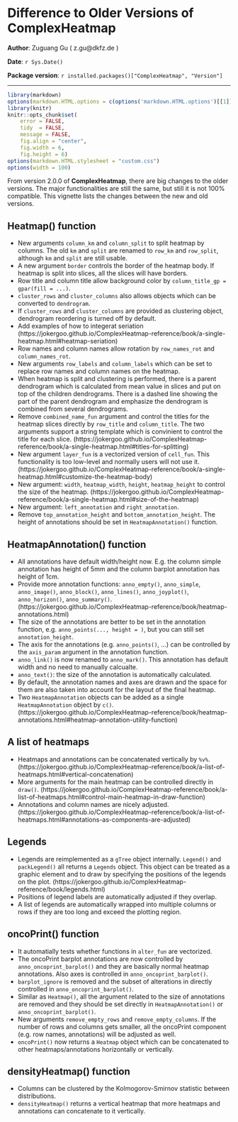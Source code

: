 <!--
%\VignetteEngine{knitr}
%\VignetteIndexEntry{Difference to older versions}
-->


Difference to Older Versions of ComplexHeatmap
=================================================

**Author**: Zuguang Gu ( z.gu@dkfz.de )

**Date**: `r Sys.Date()`

**Package version**: `r installed.packages()["ComplexHeatmap", "Version"]`

---------------------------------------

```r
library(markdown)
options(markdown.HTML.options = c(options('markdown.HTML.options')[[1]], "toc"))
library(knitr)
knitr::opts_chunk$set(
    error = FALSE,
    tidy  = FALSE,
    message = FALSE,
    fig.align = "center",
    fig.width = 6,
    fig.height = 6)
options(markdown.HTML.stylesheet = "custom.css")
options(width = 100)
```

From version 2.0.0 of **ComplexHeatmap**, there are big changes to the older versions. The major
functionalities are still the same, but still it is not 100% compatible. This vignette lists the
changes between the new and old versions.

## Heatmap() function

- New arguments `column_km` and `column_split` to split heatmap by columns. The old `km` and `split`
  are renamed to `row_km` and `row_split`, although `km` and `split` are still usable.
- A new argument `border` controls the border of the heatmap body. If heatmap is split into slices,
  all the slices will have borders.
- Row title and column title allow background color by `column_title_gp = gpar(fill = ...)`.
- `cluster_rows` and `cluster_columns` also allows objects which can be converted to `dendrogram`.
- If `cluster_rows` and `cluster_columns` are provided as clustering object, dendrogram reordering
  is turned off by default.
- Add examples of how to integerat seriation
  (https://jokergoo.github.io/ComplexHeatmap-reference/book/a-single-heatmap.html#heatmap-seriation)
- Row names and column names allow rotation by `row_names_rot` and `column_names_rot`.
- New arguments `row_labels` and `column_labels` which can be set to replace row names and column
  names on the heatmap.
- When heatmap is split and clustering is performed, there is a parent dendrogram which is
  calculated from mean value in slices and put on top of the children dendrograms. There is a dashed
  line showing the part of the parent dendrogram and emphasize the dendrogram is combined from
  several dendrograms.
- Remove `combined_name_fun` argument and control the titles for the heatmap slices directly by
  `row_title` and `column_title`. The two arguments support a string template which is convinient to
  control the title for each slice.
  (https://jokergoo.github.io/ComplexHeatmap-reference/book/a-single-heatmap.html#titles-for-splitting)
- New argument `layer_fun` is a vectorized version of `cell_fun`. This functionality is too
  low-level and normally users will not use it.
  (https://jokergoo.github.io/ComplexHeatmap-reference/book/a-single-heatmap.html#customize-the-heatmap-body)
- New argument: `width`, `heatmap_width`, `height`, `heatmap_height` to control the size of the
  heatmap.
  (https://jokergoo.github.io/ComplexHeatmap-reference/book/a-single-heatmap.html#size-of-the-heatmap)
- New argument: `left_annotation` and `right_annotation`.
- Remove `top_annotation_height` and `bottom_annotation_height`. The height of annotations should be
  set in `HeatmapAnnotation()` function.

## HeatmapAnnotation() function

- All annotations have default width/height now. E.g. the column simple annotation has height of 5mm
  and the column barplot annotation has height of 1cm.
- Provide more annotation functions: `anno_empty()`, `anno_simple`, `anno_image()`, `anno_block()`,
  `anno_lines()`, `anno_joyplot()`, `anno_horizon()`, `anno_summary()`.
  (https://jokergoo.github.io/ComplexHeatmap-reference/book/heatmap-annotations.html)
- The size of the annotations are better to be set in the annotation function, e.g.
  `anno_points(..., height = )`, but you can still set `annotation_height`.
- The axis for the annotations (e.g. `anno_points()`, ...) can be controlled by the `axis_param`
  argument in the annotation function.
- `anno_link()` is now renamed to `anno_mark()`. This annotation has default width and no need to
  manually calcualte.
- `anno_text()`: the size of the annotation is automatically calculated.
- By default, the annotation names and axes are drawn and the space for them are also taken into
  account for the layout of the final heatmap.
- Two `HeatmapAnnotation` objects can be added as a single `HeatmapAnnotation` object by `c()`.
  (https://jokergoo.github.io/ComplexHeatmap-reference/book/heatmap-annotations.html#heatmap-annotation-utility-function)

## A list of heatmaps

- Heatmaps and annotations can be concatenated vertically by `%v%`.
  (https://jokergoo.github.io/ComplexHeatmap-reference/book/a-list-of-heatmaps.html#vertical-concatenation)
- More arguments for the main heatmap can be controlled directly in `draw()`.
  (https://jokergoo.github.io/ComplexHeatmap-reference/book/a-list-of-heatmaps.html#control-main-heatmap-in-draw-function)
- Annotations and column names are nicely adjusted.
  (https://jokergoo.github.io/ComplexHeatmap-reference/book/a-list-of-heatmaps.html#annotations-as-components-are-adjusted)

## Legends

- Legends are reimplemented as a `gTree` object internally. `Legend()` and `packLegend()` all
  returns a `Legends` object. This object can be treated as a graphic element and to draw by
  specifying the positions of the legends on the plot.
  (https://jokergoo.github.io/ComplexHeatmap-reference/book/legends.html)
- Positions of legend labels are automatically adjusted if they overlap.
- A list of legends are automatically wrapped into multiple columns or rows if they are too long and
  exceed the plotting region.

## oncoPrint() function

- It automatially tests whether functions in `alter_fun` are vectorized.
- The oncoPrint barplot annotations are now controlled by `anno_oncoprint_barplot()` and they are
  basically normal heatmap annotations. Also axes is controlled in `anno_oncoprint_barplot()`.
- `barplot_ignore` is removed and the subset of alterations in directly controlled in
  `anno_oncoprint_barplot()`.
- Similar as `Heatmap()`, all the argument related to the size of annotations are removed and they
  should be set directly in `HeatmapAnnotation()` or `anno_oncoprint_barplot()`.
- New arguments `remove_empty_rows` and `remove_empty_columns`. If the number of rows and columns
  gets smaller, all the oncoPrint component (e.g. row names, annotations) will be adjusted as well.
- `oncoPrint()` now returns a `Heatmap` object which can be concatenated to other
  heatmaps/annotations horizontally or vertically.

## densityHeatmap() function

- Columns can be clustered by the Kolmogorov-Smirnov statistic between distributions.
- `densityHeatmap()` returns a vertical heatmap that more heatmaps and annotations can concatenate
  to it vertically.
